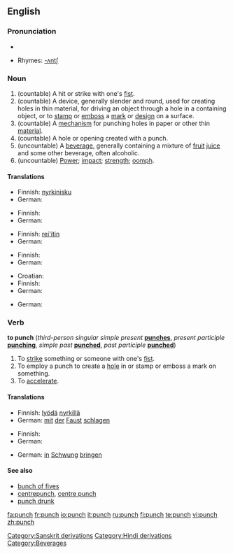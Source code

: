 ==English==
{{wikipedia}}
===Pronunciation===
*{{audio|en-us-punch.ogg|Audio (US)}}

*Rhymes: [[Rhymes:English:-ʌntʃ|-ʌntʃ]]

===Noun===

{{en-noun|punches|-}}

# (countable) A hit or strike with one's [[fist]].
# (countable) A device, generally slender and round, used for creating holes in thin material, for driving an object through a hole in a containing object, or to [[stamp]] or [[emboss]] a [[mark]] or [[design]] on a surface.
# (countable) A [[mechanism]] for punching holes in paper or other thin [[material]].
# (countable) A hole or opening created with a punch.
# (uncountable) A [[beverage]], generally containing a mixture of [[fruit]] [[juice]] and some other beverage, often alcoholic.
# (uncountable) [[power|Power]]; [[impact]]; [[strength]]; [[oomph]].

====Translations====
{{trans-top|hit or strike with one's fist}}
* Finnish: [[nyrkinisku]]
* German: {{t-|de|Faustschlag|m}}
{{trans-mid}}
{{trans-bottom}}

{{trans-top|device for creating holes in thin material}}
* Finnish: {{t|fi|rei'ittäjä}}
* German: {{t-|de|Lochzange|f}}
{{trans-mid}}
{{trans-bottom}}

{{trans-top|mechanism for punching holes in paper}}
* Finnish: [[rei'itin]]
* German: {{t-|de|Locher|m}}
{{trans-mid}}
{{trans-bottom}}

{{trans-top|hole or opening created with a punch}}
* Finnish: {{t|fi|reikä}}
* German: {{t-|de|Lochung|f}}
{{trans-mid}}
{{trans-bottom}}

{{trans-top|beverage}}
* Croatian: {{t-|hr|punč|m}}
* Finnish: {{t|fi|booli}}
* German: {{t-|de|Punsch|m}}
{{trans-mid}}
{{trans-bottom}}

{{trans-top|power; impact; strength; oomph}}
* German: {{t+|de|Schwung|m}}
{{trans-mid}}
{{trans-bottom}}

===Verb===
'''to punch''' (''third-person singular simple present'' '''[[punches]]''', ''present participle'' '''[[punching]]''', ''simple past'' '''[[punched]]''', ''past participle'' '''[[punched]]''')
#To [[strike]] something or someone with one's [[fist]].
#To employ a punch to create a [[hole]] in or stamp or emboss a mark on something.
#To [[accelerate]].

====Translations====
{{trans-top|To strike something or someone with one's fist}}
* Finnish: [[lyödä]] [[nyrkillä]]
* German: [[mit]] [[der]] [[Faust]] [[schlagen]]
{{trans-mid}}
{{trans-bottom}}

{{trans-top|To employ a punch to create a hole}}
* Finnish: {{t+|fi|rei'ittää}}
* German: {{t-|de|lochen}}
{{trans-mid}}
{{trans-bottom}}

{{trans-top|To accelerate}}
* German: [[in]] [[Schwung]] [[bringen]]
{{trans-mid}}
{{trans-bottom}}

[[Category:Sanskrit derivations]]
[[Category:Hindi derivations]]
[[Category:Beverages]]

====See also====
*[[bunch of fives]]
*[[centrepunch]], [[centre punch]]
*[[punch drunk]]

[[fa:punch]]
[[fr:punch]]
[[io:punch]]
[[it:punch]]
[[ru:punch]]
[[fi:punch]]
[[te:punch]]
[[vi:punch]]
[[zh:punch]]